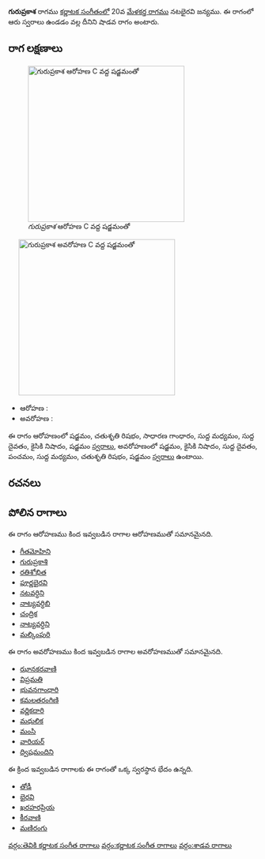 {{Infobox ragam
	| name          	= గురుప్రకాశ
	| synonym	    	= 
	| mela          	= 
	| chakra        	= 
	| janaka        	= 
	| type          	= శాడవ
	| arohanam      	= {{svaraC|S|R2|G2|M1|D1|N2|S'}} 
	| avarohanam    	= {{svaraC|S'|N2|D1|P|M1|R2|S}}
	| jeeva         	=
	| chhaya        	=
	| nyasa         	=
	| vishesha      	= 
	| equivalent  		= 
}}
{{కర్ణాటక సంగీత రాగాలు}}
'''గురుప్రకాశ''' రాగము [[కర్ణాటక సంగీతం]]లో 20వ [[మేళకర్త రాగము]] నటభైరవి జన్యము.  ఈ రాగంలో ఆరు స్వరాలు ఉండడం వల్ల దీనిని షాడవ రాగం అంటారు.


==రాగ లక్షణాలు==
[[Image:guruprakasha_ar_kb2wiki.png|thumb|right|316px|''గురుప్రకాశ'' ఆరోహణ C వద్ద షడ్జమంతో]]
	[[Image:guruprakasha_av_kb2wiki.png|thumb|right|316px|''గురుప్రకాశ'' అవరోహణ C వద్ద షడ్జమంతో]]

* ఆరోహణ : {{svaraC|S|R2|G2|M1|D1|N2|S'}} 
* అవరోహణ : {{svaraC|S'|N2|D1|P|M1|R2|S}}

ఈ రాగం ఆరోహణంలో షడ్జమం, చతుశృతి రిషభం, సాధారణ  గాంధారం, సుద్ద మధ్యమం, సుద్ద దైవతం, కైసికి నిషాదం, షడ్జమం [[స్వరాలు]], అవరోహణంలో షడ్జమం, కైసికి నిషాదం, సుద్ద దైవతం, పంచమం, సుద్ద మధ్యమం, చతుశృతి రిషభం, షడ్జమం [[స్వరాలు]] ఉంటాయి.

==రచనలు==



==పోలిన రాగాలు==
ఈ రాగం ఆరోహణము కింద ఇవ్వబడిన రాగాల ఆరోహణముతో సమానమైనది.
* [[గీతమోహిని]]
* [[గురుప్రకాశి]]
* [[రతిశోభిత]]
* [[పూర్ణభైరవి]]
* [[నటవర్ధిని]]
* [[నాట్యవర్ధిబి]]
* [[ చంద్రిక]]
* [[నాట్యవర్ధిని]]
* [[మల్కింపురి]]

ఈ రాగం అవరోహణము కింద ఇవ్వబడిన రాగాల అవరోహణముతో సమానమైనది.
* [[ఝానకరవాణి]]
* [[విప్రమతి]]
* [[భువనగాంధారి]]
* [[కమలతరంగిణి]]
* [[ వర్ణికదారి]]
* [[మధులిక]]
* [[మంసి]]
* [[వారియర్]]
* [[ద్విషమందిని]]

ఈ క్రింద ఇవ్వబడిన రాగాలకు ఈ రాగంతో ఒక్క స్వరస్థాన భేదం ఉన్నది.
* [[తోడీ]]
* [[భైరవి]]
* [[ఖరహరప్రియ]]
* [[కీరవాణి]]
* [[మణిరంగు]]



[[వర్గం:తెవికి కర్ణాటక సంగీత రాగాలు]]
[[వర్గం:కర్ణాటక సంగీత రాగాలు]]
[[వర్గం:శాడవ రాగాలు]]